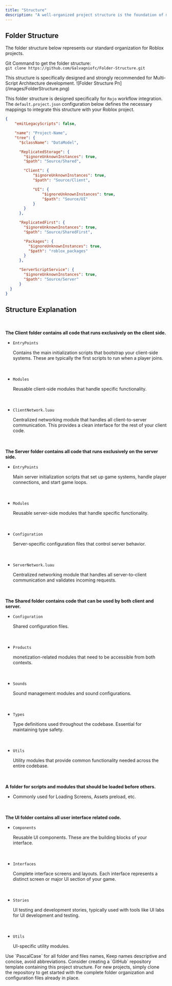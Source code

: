 ```yaml
---
title: "Structure"
description: "A well-organized project structure is the foundation of maintainable and scalable Roblox development. Our structure follows clear separation of concerns and promotes code reusability across different contexts."
---
```


## Folder Structure

The folder structure below represents our standard organization for Roblox projects.

Git Command to get the folder structure:\
`git clone https://github.com/Galvagniofc/Folder-Structure.git`

<Warning>
  This structure is specifically designed and strongly recommended for Multi-Script Architecture development.
</Warning>

<Frame>
  ![Folder Structure Pn](/images/FolderStructure.png)
</Frame>

This folder structure is designed specifically for `Rojo` workflow integration. The `default.project.json` configuration below defines the necessary mappings to integrate this structure with your Roblox project.

```json expandable
{
    "emitLegacyScripts": false,

    "name": "Project-Name",
    "tree": {
      "$className": "DataModel",

      "ReplicatedStorage": {
        "$ignoreUnknownInstances": true,
        "$path": "Source/Shared",

        "Client": {
            "$ignoreUnknownInstances": true,
            "$path": "Source/Client",

            "UI": {
                "$ignoreUnknownInstances": true,
                "$path": "Source/UI"
            }
        }
      },

      "ReplicatedFirst": {
        "$ignoreUnknownInstances": true,
        "$path": "Source/SharedFirst",

        "Packages": {
          "$ignoreUnknownInstances": true,
          "$path": "roblox_packages"
        }
      },

      "ServerScriptService": {
        "$ignoreUnknownInstances": true,
        "$path": "Source/Server"
      }
  }
}
```

## Structure Explanation

<Expandable title="Client">
  ㅤ

  **The Client folder contains all code that runs exclusively on the client side.**

  - `EntryPoints`

    Contains the main initialization scripts that bootstrap your client-side systems. These are typically the first scripts to run when a player joins.

    ㅤ
  - `Modules`

    Reusable client-side modules that handle specific functionality.

    ㅤ
  - `ClientNetwork.luau`

    Centralized networking module that handles all client-to-server communication. This provides a clean interface for the rest of your client code.
</Expandable>

<Expandable title="Server">
  ㅤ

  **The Server folder contains all code that runs exclusively on the server side.**

  - `EntryPoints`

    Main server initialization scripts that set up game systems, handle player connections, and start game loops.

    ㅤ
  - `Modules`

    Reusable server-side modules that handle specific functionality.

    ㅤ
  - `Configuration`

    Server-specific configuration files that control server behavior.

    ㅤ
  - `ServerNetwork.luau`

    Centralized networking module that handles all server-to-client communication and validates incoming requests.
</Expandable>

<Expandable title="Shared">
  ㅤ

  **The Shared folder contains code that can be used by both client and server.**

  - `Configuration`

    Shared configuration files.

    ㅤ
  - `Products`

    monetization-related modules that need to be accessible from both contexts.

    ㅤ
  - `Sounds`

    Sound management modules and sound configurations.

    ㅤ
  - `Types`

    Type definitions used throughout the codebase. Essential for maintaining type safety.

    ㅤ
  - `Utils`

    Utility modules that provide common functionality needed across the entire codebase.
</Expandable>

<Expandable title="Shared First">
  ㅤ

  **A folder for scripts and modules that should be loaded before others.**

  - Commonly used for Loading Screens, Assets preload, etc.
</Expandable>

<Expandable title="UI">
  ㅤ

  **The UI folder contains all user interface related code.**

  - `Components`

    Reusable UI components. These are the building blocks of your interface.

    ㅤ
  - `Interfaces`

    Complete interface screens and layouts. Each interface represents a distinct screen or major UI section of your game.

    ㅤ
  - `Stories`

    UI testing and development stories, typically used with tools like UI labs for UI development and testing.

    ㅤ
  - `Utils`

    UI-specific utility modules.
</Expandable>

<Tip>
  Use `PascalCase` for all folder and files names, Keep names descriptive and concise, avoid abbreviations.
</Tip>

<Tip>
  Consider creating a `GitHub` repository template containing this project structure. For new projects, simply clone the repository to get started with the complete folder organization and configuration files already in place.
</Tip>